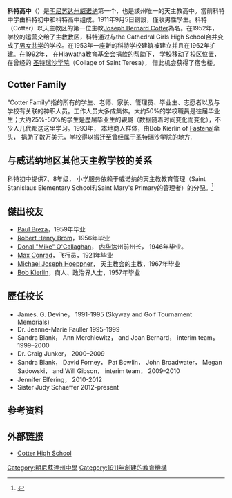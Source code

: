 {{roughtranslation|time=2017-12-18T12:35:03+00:00}}
{{Infobox school
| name              = 科特中学
| native_name       = Cotter High School
| latin_name        = 
| image             = 
| imagesize         = 
| caption           = 
| location          = 
| streetaddress     = 西百老匯街1115号
| city              = [[威诺纳_(明尼苏达州)|威诺纳]]
| state             = [[明尼苏达|明尼苏达]]
| county            = [[威諾納縣_(明尼蘇達州)|威諾納縣]]
| zipcode           = 55987
| country           = 美国
| coordinates = {{coord|44|3|11|N|91|39|59|W|type:edu_region:US-MN|display=inline，title}}
| schoolnumber      = 
| schoolboard       = 
| district          = 
| authority         = 
| religion          = 天主教
| denomination      = 
| oversight         = 
| affiliation       = 
| superintendent    = 
| trustee           = 
| founder           = Bishop Patrick Heffron
| specialist        = 
| president         = Sister Judy Schaeffer， Ph.D.， O.P.
| head of school    = 
| headteacher       = 
| head_label        = 
| head              = 
| chairperson       = 
| principal         = Sandra Blank
| viceprincipal     = 
| asst principal    = 
| administrator     = 
| rector            = 
| chaplain          = 
| director          = 
| custodian         = 
| staff             = 
| ranking           = 
| faculty           = 
| teaching_staff    = 30
| roll              = 
| MOE               = 
| ceeb              = 
| school code       = 
| LEA               = 
| ofsted            = 
| testaverage       = 
| testname          = 
| national_ranking  = 
| classes           = 
| classes offered   = 
| avg_class_size    = 
| ratio             = 16:1
| SAT               = 
| ACT               = 24
| graduates         = 
| year              = 
| gender            = 
| lower_age         = 
| upper_age         = 
| houses            = 
| schooltype        = 
| fundingtype       = 
| type              = [[私立学校|Private]]、[[混合性別教育|混合性別教育]]
| system            = 
| fees              = 
| tuition           = 
| endowment         = 
| grades            = [[9年级|9]]–[[12年级|12]]
| campus            = 
| campus size       = 
| campus type       = 
| Hours_in_Day      = 
| athletics         = 
| conference        = Hiawatha Valley League
| slogan            = "Let Them Respect the Truth"
| song              = 
| fightsong         = [[Illinois_Loyalty|Illinois Loyalty]]
| motto             = 
| motto_translation = 
| accreditation     = [[North_Central_Association_of_Colleges_and_Schools|North Central Association of Colleges and Schools]] <ref>[http://www.advanc-ed.org/oasis2/u/par/accreditation/summary?institutionId=31784 Institution Summary]， AdvancED， Retrieved 2012-07-08</ref>
| rival             = [[Rochester_Lourdes_High_School|Rochester Lourdes High School]]、[[Caledonia_High_School|Caledonia High School]]
| mascot            = Rowdy
| mascot image      = 
| sports            = 
| patron            = 
| team_name         = 漫步者
| nickname          = 
| colors            = 品蓝和白色 {{color box|royalblue}}{{color box|white}}
| yearbook          = 
| publication       = 
| newspaper         = 
| established       = 1911
| status            = 
| closed            = 
| alumni            = 
| nobel_laureates   = 
| enrollment        = 305
| enrollment_as_of  = 2008
| grade9            = 60
| grade10           = 74
| grade11           = 80
| grade12           = 91
| other_grade_label = 
| other             = 
| communities       = 
| feeders           = 
| free_label        = 
| free_text         = 
| free_label1       = 
| free_text1        = 
| free_label2       = 
| free_text2        = 
| free_label3       = 
| free_text3        = 
| free_label4       = 
| free_text4        = 
| free_label5       = 
| free_text5        = 
| footnotes         = 
| picture           = 
| homepage          = http://www.cotterschools.org/
}}
'''科特高中'''（{{lang-en|Cotter High School}}）是[[明尼苏达州|明尼苏达州]][[威诺纳|威诺纳]]第一个，也是該州唯一的天主教高中。當前科特中学由科特初中和科特高中组成。1911年9月5日創設，僅收男性學生。科特（Cotter）以天主教区的第一位主教[[Joseph_Bernard_Cotter|Joseph Bernard Cotter]]為名。在1952年， 学校的运营交给了主教教区，科特通过与the Cathedral Girls High School合并变成了[[男女共学|男女共学]]的学校。在1953年一座新的科特学校建筑被建立并且在1962年扩建。在1992年， 在Hiawatha教育基金会捐款的帮助下， 学校移动了校区位置，在曾经的 [[圣特瑞沙学院|圣特瑞沙学院]]（Collage of Saint Teresa）， 借此机会获得了宿舍楼。

== Cotter Family ==
"Cotter Family"指的所有的学生、老师、家长、管理员、毕业生、志愿者以及与学校有关联的神职人员。工作人员大多成集体。大约50%的学校職員是往届毕业生；大约25%-50%的学生是歷届毕业生的親屬（数据随着时间变化而变化），不少人几代都这这里学习。1993年， 本地商人群体，由Bob Kierlin of [[Fastenal|Fastenal]]牵头， 捐助了數万美元，学校得以搬迁至曾经属于圣特瑞沙学院的地方.

== 与威诺纳地区其他天主教学校的关系 ==
科特初中提供7、8年级， 小学服务依赖于威诺纳的天主教教育管理（Saint Stanislaus Elementary School和Saint Mary's Primary的管理者）的分配。<ref>{{Cite web |url=http://www.wacs1.org/ |title=存档副本 |access-date=2022-03-01 |archive-date=2021-01-16 |archive-url=https://web.archive.org/web/20210116020509/https://www.wacs1.org/ |dead-url=no }}</ref>

==傑出校友==
* [[Paul_Breza|Paul Breza]]，1959年毕业
* [[Robert_Henry_Brom|Robert Henry Brom]]，1956年毕业
* [[Mike_O'Callaghan|Donal "Mike" O'Callaghan]]， [[内华达|内华达]]州前州长， 1946年毕业。
* [[Max_Conrad|Max Conrad]]，飞行员，1921年毕业
* [[Michael_Joseph_Hoeppner|Michael Joseph Hoeppner]]， 天主教会的主教，1967年毕业
* [[Bob_Kierlin|Bob Kierlin]]，商人、政治界人士，1957年毕业

==歷任校长 ==
*James. G. Devine， 1991-1995 (Skyway and Golf Tournament Memorials)
*Dr. Jeanne-Marie Fauller 1995-1999
*Sandra Blank， Ann Merchlewitz， and Joan Bernard， interim team， 1999–2000
*Dr. Craig Junker， 2000–2009
*Sandra Blank， David Forney， Pat Bowlin， John Broadwater， Megan Sadowski， and Will Gibson， interim team， 2009–2010
*Jennifer Elfering， 2010-2012
*Sister Judy Schaeffer 2012-present

==参考资料==
{{Reflist}}

==外部链接==
*[http://www.cotterschools.org Cotter High School] {{Wayback|url=http://www.cotterschools.org/ |date=20210121054452 }}

[[Category:明尼蘇達州中學|Category:明尼蘇達州中學]]
[[Category:1911年創建的教育機構|Category:1911年創建的教育機構]]